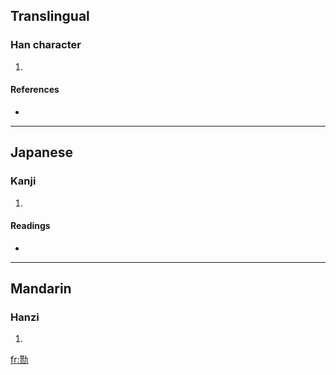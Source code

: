 {{see|勩}}
==Translingual==

===Han character===
{{Han char|rn=19|rad=力|as=09|sn=11|four=|canj=心人大尸 (POKS)}}

# {{defn|Han}}

====References====
* {{Han ref|kx=0148.241|hdz=10374.020|uh=52DA|ud=21210}}

----

==Japanese==

===Kanji===
{{ja-kanji|grade=|rs=力09}}

# {{defn|Japanese}}

====Readings====
* {{ja-readings|on=[[えい]] (ei), [[い]] (i), [[し]] (shi)|kun=[[いたつき]] (itatsuki), [[つかれ]] (tsukare), [[つかれる]] (tsukareru)}}

----

==Mandarin==

===Hanzi===
{{cmn-hanzi|tra=勩|pin=[[yì]] ([[yi4]])|wg=i<sup>4</sup>}}

# {{defn|Mandarin}}

[[fr:勚]]